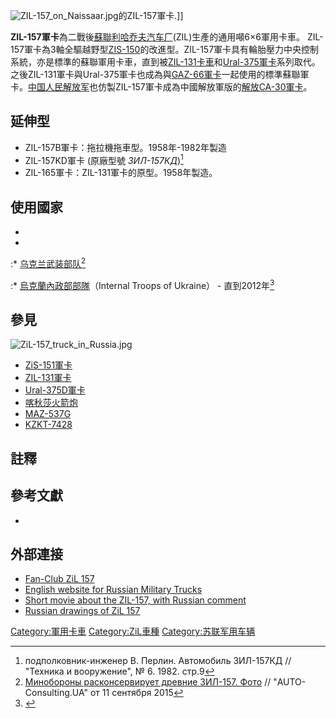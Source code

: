 {{infobox weapon
| name               = ZiL-157軍卡
| image              = [[File:Czechoslovak_130mm_rocket_launcher_Raketomet_vz._51.jpg|300px]] 
| caption            = ZIL-157軍卡配置[[捷克|捷克]]{{le|RM-51|RM-51}}火箭發射器
| origin             = {{USSR}}
| type               = {{frac|2|1|2}}噸(2,268公斤)6x6卡車
<!-- Type selection -->
|is_vehicle=yes
<!-- Production history -->
| designer           = 
| design_date        = 
| manufacturer       = [[利哈乔夫汽车厂|利哈乔夫汽车厂]](ZIL)
| production_date    = 1958年-1966年<br>1966年-1994年(原廠型號 ЗиЛ 157КД)
| number             = 
| variants           =
<!-- General specifications -->
| spec_label         = Cargo<ref>{{cite book|last=Ware|first=Pat|title=The World Encyclopedia of Military Vehicles|year=2010|publisher=Lorenz Books|isbn=0-7548-2052-1|page=181}}</ref>
| weight             = {{convert|5,540|kg|0|abbr=on}}(空重)
| length             = {{convert|6.93|m|ftin|0|abbr=on}}
| width              = {{convert|2.32|m|ftin|0|abbr=on}}
| height             = {{convert|2.74|m|ftin|0|abbr=on}}
<!-- Vehicle specifications -->
| engine             = ZiL-157
| engine_power       = {{convert|104|hp|kW|abbr=on}}
| transmission       = 5速X2範圍傳送箱
| suspension         = 活梁軸置板簧上
| vehicle_range      = 
| speed              = {{convert|40|km/h|1|abbr=on}}
}}
[[File:ZIL-157_on_Naissaar.jpg|thumb]]{{le|奈斯岛|Naissaar}}的ZIL-157軍卡.]]

'''ZIL-157軍卡'''為二戰後[[蘇聯|蘇聯]][[利哈乔夫汽车厂|利哈乔夫汽车厂]](ZIL)生產的通用{{frac|2|1|2}}噸6×6軍用卡車。 ZIL-157軍卡為3軸全驅越野型[[ZIS-150|ZIS-150]]的改進型。ZIL-157軍卡具有輪胎壓力中央控制系統，亦是標準的蘇聯軍用卡車，直到被[[ZIL-131卡車|ZIL-131卡車]]和[[Ural-375軍卡|Ural-375軍卡]]系列取代。之後ZIL-131軍卡與Ural-375軍卡也成為與[[GAZ-66軍卡|GAZ-66軍卡]]一起使用的標準蘇聯軍卡。[[中国人民解放军|中国人民解放军]]也仿製ZIL-157軍卡成為中國解放軍版的[[解放CA-30軍卡|解放CA-30軍卡]]。

==延伸型==
* ZIL-157B軍卡：拖拉機拖車型。1958年-1982年製造
* ZIL-157KD軍卡 (原廠型號 ''ЗИЛ-157КД'')<ref>подполковник-инженер В. Перлин. Автомобиль ЗИЛ-157КД // "Техника и вооружение", № 6. 1982. стр.9</ref>
* ZIL-165軍卡：ZIL-131軍卡的原型。1958年製造。

==使用國家==
<!-- Do NOT add users unless you have a RELIABLE reference for it. All edits under operators that are not supported by proper reliable references will be reverted/removed. !-->
* {{flag|USSR}}
* {{flag|Ukraine}}
:* [[乌克兰武装部队|乌克兰武装部队]]<ref>[http://www.autoconsulting.com.ua/article.php?sid=34266 Минобороны расконсервирует древние ЗИЛ-157. Фото] {{Wayback|url=http://www.autoconsulting.com.ua/article.php?sid=34266 |date=20220224223101 }} // "AUTO-Consulting.UA" от 11 сентября 2015</ref>
:* [[烏克蘭內政部部隊|烏克蘭內政部部隊]]（Internal Troops of Ukraine） - 直到2012年<ref>{{Cite web |url=http://zakon4.rada.gov.ua/laws/show/925-2012-%D1%80 |title=Постанова Кабінету міністрів України № 925-р від 21 листопада 2012 р. «Про затвердження переліку рухомого військового майна внутрішніх військ Міністерства внутрішніх справ, яке може бути відчужено» |access-date=2017-03-22 |archive-date=2017-10-05 |archive-url=https://web.archive.org/web/20171005224553/http://zakon4.rada.gov.ua/laws/show/925-2012-%D1%80 |dead-url=no }}</ref>

==參見==
[[File:ZiL-157_truck_in_Russia.jpg|thumb]]
{{Commons category|ZIL-157}}
*[[ZiS-151軍卡|ZiS-151軍卡]]
*[[ZIL-131軍卡|ZIL-131軍卡]]
*[[Ural-375D軍卡|Ural-375D軍卡]]
*[[喀秋莎火箭炮|喀秋莎火箭炮]]
*[[MAZ-537G|MAZ-537G]]
*[[KZKT-7428|KZKT-7428]]

==註釋==
{{reflist}}

==參考文獻==
{{refbegin}}
*{{cite web|url=http://www.krasnayazvezda.com/terre/materiels/camions/zil157.php|title=ZIL 157 at Etoile Rouge|last=|first=|publisher=Clement Hourbe & Aymeric Lopez|date=2010|work(or website)=|accessdate=2014-10-28|archive-date=2020-01-29|archive-url=https://web.archive.org/web/20200129162821/http://www.krasnayazvezda.com/terre/materiels/camions/zil157.php|dead-url=no}}
{{refend}}

==外部連接==
*[https://web.archive.org/web/20120111172814/http://zil157.com/ Fan-Club ZiL 157]
*[http://www.russianmilitarytrucks.com/phpBB3/index.php English website for Russian Military Trucks] {{Wayback|url=http://www.russianmilitarytrucks.com/phpBB3/index.php |date=20161227143138 }}
*[https://www.youtube.com/watch?v=dfQkkqripWo&feature=related Short movie about the ZIL-157, with Russian comment] {{Wayback|url=https://www.youtube.com/watch?v=dfQkkqripWo&feature=related |date=20200810164230 }}
*[http://drawingdatabase.com/zil-157/ Russian drawings of ZiL 157] {{Wayback|url=http://drawingdatabase.com/zil-157/ |date=20220103142638 }}

[[Category:軍用卡車|Category:軍用卡車]]
[[Category:ZiL車種|Category:ZiL車種]]
[[Category:苏联军用车辆|Category:苏联军用车辆]]